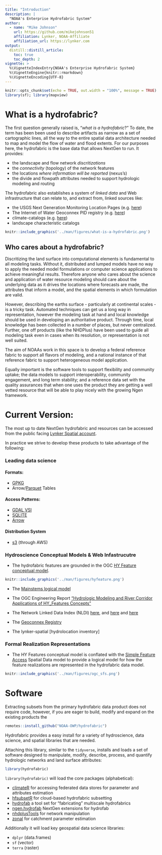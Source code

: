 ```yaml
---
title: "Introduction"
description: |
  "NOAA's Enterprise Hydrofabric System"
author:
  - name: "Mike Johnson"
    url: https://github.com/mikejohnson51
    affiliation: Lynker, NOAA-Affiliate
    affiliation_url: https://lynker.com
output:
  distill::distill_article:
    toc: true
    toc_depth: 2
vignette: >
  %\VignetteIndexEntry{NOAA's Enterprise Hydrofabric System}
  %\VignetteEngine{knitr::rmarkdown}
  %\VignetteEncoding{UTF-8}
---
```


```r
knitr::opts_chunk$set(echo = TRUE, out.width = "100%", message = TRUE)
library(sf); library(mapview)
```

# What is a hydrofabric?

The first question generally raised is, "_what is a hydrofabric_?" To date, the term has been been used to describe artifacts as narrow as a set of cartographic lines, all the way to the entire spatial data architecture needed to map and model the flow of water and flood extents. 
For our purposes here, the hydrofabric is the base data that allows NextGen to run. It provides:

  -  the landscape and flow network _discritizations_ 
  -  the _connectivity_ (topology) of the network features
  -  the locations _where information will be reported_ (nexus's)
  -  the divide and flowpath attributes needed to support hydrologic modeling and routing

The hydrofabric also establishes a system of _linked data_ and Web infrastructure that can relate to, and extract from, linked sources like: 

  - the USGS Next Generation Monitoring Location Pages (e.g. [here](https://waterdata.usgs.gov/monitoring-location/06752260/))
  - The Internet of Water Geoconnex PID registry (e.g. [here](https://reference.geoconnex.us/collections))
  - climate-catalogs (e.g. [here](https://github.com/mikejohnson51/climateR-catalogs))
  - landscape characteristic catalogs 
  
```r
knitr::include_graphics('../man/figures/what-is-a-hydrofabric.png') 
```

## Who cares about a hydrofabric?

Discritizing the land surface into computational elements is fundamental to all modeling tasks. Without it, distributed and lumped models have no way to apply the needed model formulations or computer science applications to achieve meaningful results. Therefore anyone who cares about the science and application of water resource modeling should care about the underlying data as it drives the locations where forecasts are made, the attributes that inform a model, and the spatial elements in which formulation are valid.

However, describing the earths surface - particularly at continental scales - is a tricky task. Automated techniques can get us a long way in representation, however the modeling task at hand and local knowledge should be used in developing an authoritative product. Through time, local knowledge has been collected in a number of places, but never centralized. Further, one off products (like the NHDPlus) have been used to guide all modeling task even in cases when its resolution, or representation is not well suited.

The aim of NOAAs work in this space is to develop a federal reference fabric to support all flavors of modeling, and a national instance of that reference fabric to support heterogeneous model application.

Equally important is the software tools to support flexibility and community uptake; the data models to support interoperability, community engagement, and long term stability; and a reference data set with the quality assurances that when one uses the product they are getting a well vetted resource that will be able to play nicely with the growing Ngen framework.


# Current Version:

The most up to date NextGen hydrofabric and resources can be accessed from the public facing [Lynker Spatial account](https://www.lynker-spatial.com/index.html).

In practice we strive to develop these products to take advantage of the following:

### Leading data science

#### Formats:

  - [GPKG](https://www.geopackage.org)
  - Arrow/[Parquet](https://parquet.apache.org/docs/overview/) Tables
  
#### Access Patterns: 

  - [GDAL VSI](https://www.google.com/url?sa=t&rct=j&q=&esrc=s&source=web&cd=&cad=rja&uact=8&ved=2ahUKEwil-fWKx_D-AhWCIzQIHXIHDD4QwqsBegQIAxAE&url=https%3A%2F%2Fwww.youtube.com%2Fwatch%3Fv%3DauK_gPR-e7M&usg=AOvVaw2ITVtXkwdDj5PCzIfSQwbW) 
  - [SQLITE](https://sqlite.org/index.html)
  - [Arrow](https://arrow.apache.org)
  
#### Distribution System

  - [s3](https://docs.aws.amazon.com/AmazonS3/latest/userguide/Welcome.html) (through AWS)


### Hydroscience Conceptual Models & Web Infastrucutre

 - The hydrofabric features are grounded in the OGC [HY Feature conceptual model](https://docs.opengeospatial.org/is/14-111r6/14-111r6.html).
 
 
```r
knitr::include_graphics('../man/figures/hyfeature.png')
```
 
 - The [Mainstems logical model](https://www.sciencedirect.com/science/article/pii/S1364815220309841)
 
 - The OGC Engineering Report ["Hydrologic Modeling and River Corridor Applications of HY_Features Concepts"](https://docs.ogc.org/per/22-040.html)

 - The Network Linked Data Index (NLDI) [here](https://waterdata.usgs.gov/blog/nldi-intro/), and [here](https://rconnect.usgs.gov/dataRetrieval/articles/nldi.html) and [here](https://hyriver.readthedocs.io/en/latest/autoapi/pynhd/pynhd/index.html)
 
 - The [Geoconnex Registry](https://geoconnex.internetofwater.dev)
 
 - The lynker-spatial [hydrolocation inventory]
 

### Formal Realization Representations

- The HY Features conceptual model is conflated with the [Simple Feature Access](https://www.ogc.org/standard/sfa/) Spatial Data model to provide a logical model for how the feature realizations are represented in the hydrofabric data model.

```r
knitr::include_graphics('../man/figures/ogc_sfs.png')
```

# Software

Extracting subsets from the primary hydrofabric data product does not require code, however, if you are eager to build, modify and expand on the existing products the 

```r
remotes::install_github("NOAA-OWP/hydrofabric")
```

Hydrofabric provides a easy install for a variety of hydroscience, data science, and spatial libraries that are needed.

Attaching this library, similar to the `tidyverse`, installs and loads a set of software designed to manipulate, modify, describe, process, and quantify hydrologic networks and land surface attributes:

```r
library(hydrofabric)
```

`library(hydrofabric)` will load the core packages (alphabetical): 

* [climateR](https://github.com/mikejohnson51/climateR) for accessing federated data stores for parameter and attributes estimation
* [hfsubsetR](https://github.com/lynker-spatial/) for cloud-based hydrofabric subsetting
* [hydrofab](https://github.com/mikejohnson51/hydrofab) a tool set for "fabricating" multiscale hydrofabrics
* [ngen.hydrofab](https://github.com/mikejohnson51/ngen.hydrofab) NextGen extensions for hydrofab
* [nhdplusTools](https://github.com/doi-usgs/nhdplusTools/) for network manipulation
* [zonal](https://github.com/mikejohnson51/zonal) for catchment parameter estimation

Additionally it will load key geospatial data science libraries: 

* `dplyr` (data.frames)
* `sf` (vector)
* `terra` (raster)


